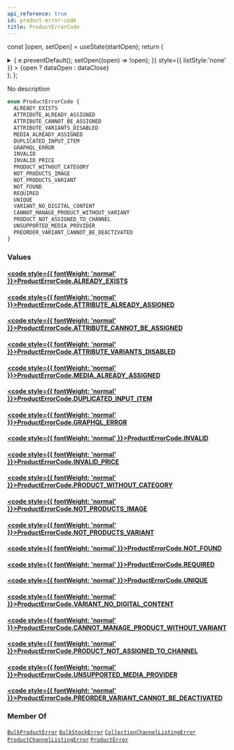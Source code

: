 ```yaml
---
api_reference: true
id: product-error-code
title: ProductErrorCode
---
```






const [open, setOpen] = useState(startOpen);
return (
<details {...(open ? { open: true } : {})} className="details" style={{ border:'none', boxShadow:'none', background:'var(--ifm-background-color)' }}>
<summary
onClick={(e) => {
e.preventDefault();
setOpen((open) => !open);
}}
style={{ listStyle:'none' }} >
{open ? dataOpen : dataClose}
</summary>
{open && children}
</details>
);
};

No description

```graphql
enum ProductErrorCode {
  ALREADY_EXISTS
  ATTRIBUTE_ALREADY_ASSIGNED
  ATTRIBUTE_CANNOT_BE_ASSIGNED
  ATTRIBUTE_VARIANTS_DISABLED
  MEDIA_ALREADY_ASSIGNED
  DUPLICATED_INPUT_ITEM
  GRAPHQL_ERROR
  INVALID
  INVALID_PRICE
  PRODUCT_WITHOUT_CATEGORY
  NOT_PRODUCTS_IMAGE
  NOT_PRODUCTS_VARIANT
  NOT_FOUND
  REQUIRED
  UNIQUE
  VARIANT_NO_DIGITAL_CONTENT
  CANNOT_MANAGE_PRODUCT_WITHOUT_VARIANT
  PRODUCT_NOT_ASSIGNED_TO_CHANNEL
  UNSUPPORTED_MEDIA_PROVIDER
  PREORDER_VARIANT_CANNOT_BE_DEACTIVATED
}
```

### Values

#### [<code style={{ fontWeight: 'normal' }}>ProductErrorCode.<b>ALREADY_EXISTS</b></code>](#)

#### [<code style={{ fontWeight: 'normal' }}>ProductErrorCode.<b>ATTRIBUTE_ALREADY_ASSIGNED</b></code>](#)

#### [<code style={{ fontWeight: 'normal' }}>ProductErrorCode.<b>ATTRIBUTE_CANNOT_BE_ASSIGNED</b></code>](#)

#### [<code style={{ fontWeight: 'normal' }}>ProductErrorCode.<b>ATTRIBUTE_VARIANTS_DISABLED</b></code>](#)

#### [<code style={{ fontWeight: 'normal' }}>ProductErrorCode.<b>MEDIA_ALREADY_ASSIGNED</b></code>](#)

#### [<code style={{ fontWeight: 'normal' }}>ProductErrorCode.<b>DUPLICATED_INPUT_ITEM</b></code>](#)

#### [<code style={{ fontWeight: 'normal' }}>ProductErrorCode.<b>GRAPHQL_ERROR</b></code>](#)

#### [<code style={{ fontWeight: 'normal' }}>ProductErrorCode.<b>INVALID</b></code>](#)

#### [<code style={{ fontWeight: 'normal' }}>ProductErrorCode.<b>INVALID_PRICE</b></code>](#)

#### [<code style={{ fontWeight: 'normal' }}>ProductErrorCode.<b>PRODUCT_WITHOUT_CATEGORY</b></code>](#)

#### [<code style={{ fontWeight: 'normal' }}>ProductErrorCode.<b>NOT_PRODUCTS_IMAGE</b></code>](#)

#### [<code style={{ fontWeight: 'normal' }}>ProductErrorCode.<b>NOT_PRODUCTS_VARIANT</b></code>](#)

#### [<code style={{ fontWeight: 'normal' }}>ProductErrorCode.<b>NOT_FOUND</b></code>](#)

#### [<code style={{ fontWeight: 'normal' }}>ProductErrorCode.<b>REQUIRED</b></code>](#)

#### [<code style={{ fontWeight: 'normal' }}>ProductErrorCode.<b>UNIQUE</b></code>](#)

#### [<code style={{ fontWeight: 'normal' }}>ProductErrorCode.<b>VARIANT_NO_DIGITAL_CONTENT</b></code>](#)

#### [<code style={{ fontWeight: 'normal' }}>ProductErrorCode.<b>CANNOT_MANAGE_PRODUCT_WITHOUT_VARIANT</b></code>](#)

#### [<code style={{ fontWeight: 'normal' }}>ProductErrorCode.<b>PRODUCT_NOT_ASSIGNED_TO_CHANNEL</b></code>](#)

#### [<code style={{ fontWeight: 'normal' }}>ProductErrorCode.<b>UNSUPPORTED_MEDIA_PROVIDER</b></code>](#)

#### [<code style={{ fontWeight: 'normal' }}>ProductErrorCode.<b>PREORDER_VARIANT_CANNOT_BE_DEACTIVATED</b></code>](#)

### Member Of

[`BulkProductError`](../../../api-reference/products/objects/bulk-product-error.mdx) <Badge class="badge badge--secondary" text="object"/><Bullet />[`BulkStockError`](../../../api-reference/products/objects/bulk-stock-error.mdx) <Badge class="badge badge--secondary" text="object"/><Bullet />[`CollectionChannelListingError`](../../../api-reference/products/objects/collection-channel-listing-error.mdx) <Badge class="badge badge--secondary" text="object"/><Bullet />[`ProductChannelListingError`](../../../api-reference/products/objects/product-channel-listing-error.mdx) <Badge class="badge badge--secondary" text="object"/><Bullet />[`ProductError`](../../../api-reference/products/objects/product-error.mdx) <Badge class="badge badge--secondary" text="object"/>
